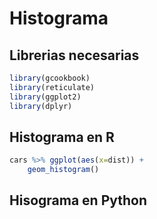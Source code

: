 # Histograma


## Librerias necesarias

```r
library(gcookbook)
library(reticulate)
library(ggplot2)
library(dplyr)
```


## Histograma en R

```r

cars %>% ggplot(aes(x=dist)) + 
    geom_histogram()

```

## Hisograma en Python